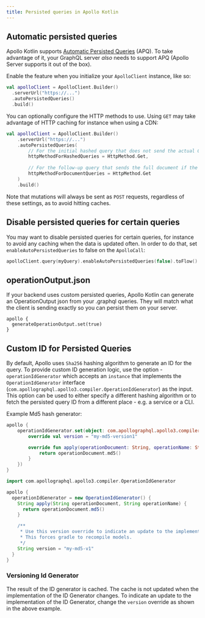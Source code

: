 ```yaml
---
title: Persisted queries in Apollo Kotlin
---
```


## Automatic persisted queries

Apollo Kotlin supports [Automatic Persisted Queries](https://www.apollographql.com/docs/apollo-server/performance/apq/) (APQ). To take advantage of it, your GraphQL server _also_ needs to support APQ (Apollo Server supports it out of the box).

Enable the feature when you initialize your `ApolloClient` instance, like so:

```kotlin
val apolloClient = ApolloClient.Builder()
  .serverUrl("https://...")
  .autoPersistedQueries()
  .build()
```

You can optionally configure the HTTP methods to use. Using `GET` may take advantage of HTTP caching for instance when using a CDN:
```kotlin
val apolloClient = ApolloClient.Builder()
    .serverUrl("https://...")
    .autoPersistedQueries(
        // For the initial hashed query that does not send the actual Graphql document
        httpMethodForHashedQueries = HttpMethod.Get,
        
        // For the follow-up query that sends the full document if the initial hashed query was not found
        httpMethodForDocumentQueries = HttpMethod.Get
    )
    .build()
```

Note that mutations will always be sent as `POST` requests, regardless of these settings, as to avoid hitting caches.

## Disable persisted queries for certain queries

You may want to disable persisted queries for certain queries, for instance to avoid any caching when the data is updated often. In order to do that, set `enableAutoPersistedQueries` to false on the `ApolloCall`:
```kotlin
apolloClient.query(myQuery).enableAutoPersistedQueries(false).toFlow()
```

## operationOutput.json

If your backend uses custom persisted queries, Apollo Kotlin can generate an OperationOutput json from your .graphql queries. They will match what the client is sending exactly so you can persist them on your server.

```
apollo {
  generateOperationOutput.set(true)
}
```

## Custom ID for Persisted Queries

By default, Apollo uses `Sha256` hashing algorithm to generate an ID for the query. To provide custom ID generation logic, use the option - `operationIdGenerator` which accepts an `instance` that implements the `OperationIdGenerator` interface (`com.apollographql.apollo3.compiler.OperationIdGenerator`) as the input. This option can be used to either specify a different hashing algorithm or to fetch the persisted query ID from a different place - e.g. a service or a CLI.

Example Md5 hash generator:

<MultiCodeBlock>

```kotlin
apollo {
    operationIdGenerator.set(object: com.apollographql.apollo3.compiler.OperationIdGenerator {
        override val version = "my-md5-version1"

        override fun apply(operationDocument: String, operationName: String): String {
            return operationDocument.md5()
        }
    })
}
```

```groovy
import com.apollographql.apollo3.compiler.OperationIdGenerator

apollo {
  operationIdGenerator = new OperationIdGenerator() {
    String apply(String operationDocument, String operationName) {
      return operationDocument.md5()
    }

    /**
     * Use this version override to indicate an update to the implementation.
     * This forces gradle to recompile models.
     */
    String version = "my-md5-v1"
  }
}
```

</MultiCodeBlock>

### Versioning Id Generator

The result of the ID generator is cached. The cache is not updated when the implementation of the ID Generator changes. To indicate an update to the implementation of the ID Generator, change the `version` override as shown in the above example.
